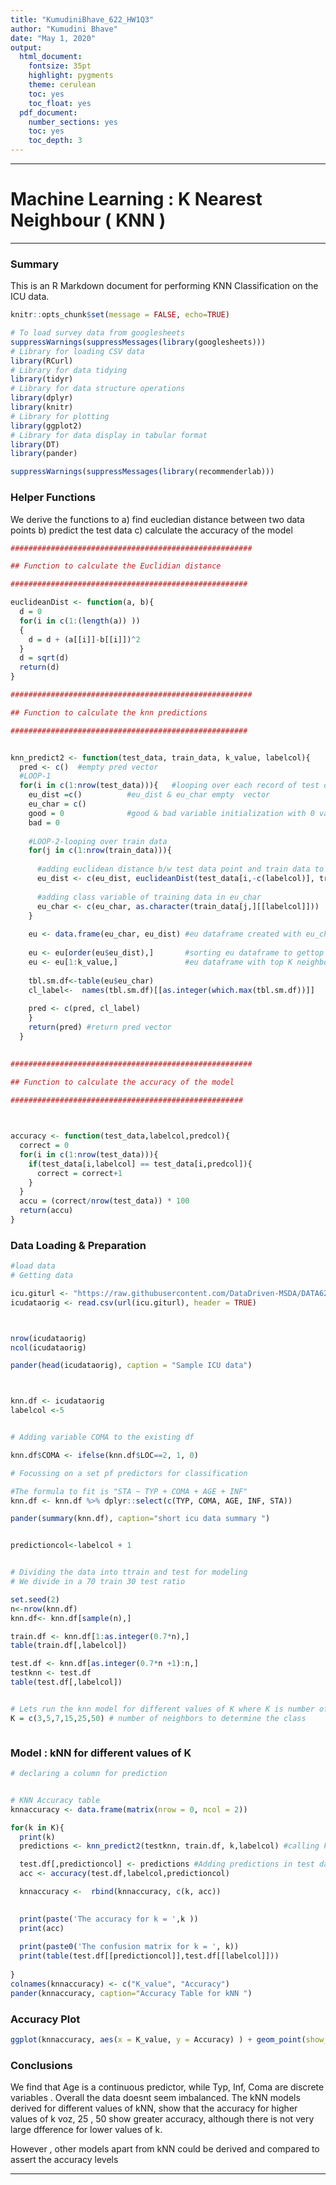 ---
title: "KumudiniBhave_622_HW1Q3"
author: "Kumudini Bhave"
date: "May 1, 2020"
output:
  html_document:
    fontsize: 35pt
    highlight: pygments
    theme: cerulean
    toc: yes
    toc_float: yes
  pdf_document:
    number_sections: yes
    toc: yes
    toc_depth: 3
---




*******

# **Machine Learning  : K Nearest Neighbour ( KNN )**

********

### Summary


This is an R Markdown document for performing KNN Classification on the ICU data.


     
```{r warning=FALSE, comment=FALSE, message=FALSE, tidy=TRUE, tidy.opts=list(width.cutoff=150)}
knitr::opts_chunk$set(message = FALSE, echo=TRUE)

# To load survey data from googlesheets
suppressWarnings(suppressMessages(library(googlesheets)))
# Library for loading CSV data
library(RCurl)
# Library for data tidying
library(tidyr)
# Library for data structure operations 
library(dplyr)
library(knitr)
# Library for plotting
library(ggplot2)
# Library for data display in tabular format
library(DT)
library(pander)

suppressWarnings(suppressMessages(library(recommenderlab)))

```



### Helper Functions

We derive the functions to 
a) find eucledian distance between two data points
b) predict the test data
c) calculate the accuracy of the model

```{r  warning=FALSE, tidy=TRUE, tidy.opts=list(width.cutoff=80),echo=TRUE}


######################################################

## Function to calculate the Euclidian distance

#####################################################

euclideanDist <- function(a, b){
  d = 0
  for(i in c(1:(length(a)) ))
  {
    d = d + (a[[i]]-b[[i]])^2
  }
  d = sqrt(d)
  return(d)
}

```

```{r  warning=FALSE, tidy=TRUE, tidy.opts=list(width.cutoff=80),echo=TRUE}


######################################################

## Function to calculate the knn predictions

#####################################################


knn_predict2 <- function(test_data, train_data, k_value, labelcol){
  pred <- c()  #empty pred vector 
  #LOOP-1
  for(i in c(1:nrow(test_data))){   #looping over each record of test data
    eu_dist =c()          #eu_dist & eu_char empty  vector
    eu_char = c()
    good = 0              #good & bad variable initialization with 0 value
    bad = 0
    
    #LOOP-2-looping over train data 
    for(j in c(1:nrow(train_data))){
 
      #adding euclidean distance b/w test data point and train data to eu_dist vector
      eu_dist <- c(eu_dist, euclideanDist(test_data[i,-c(labelcol)], train_data[j,-c(labelcol)]))
 
      #adding class variable of training data in eu_char
      eu_char <- c(eu_char, as.character(train_data[j,][[labelcol]]))
    }
    
    eu <- data.frame(eu_char, eu_dist) #eu dataframe created with eu_char & eu_dist columns
 
    eu <- eu[order(eu$eu_dist),]       #sorting eu dataframe to gettop K neighbors
    eu <- eu[1:k_value,]               #eu dataframe with top K neighbors
 
    tbl.sm.df<-table(eu$eu_char)
    cl_label<-  names(tbl.sm.df)[[as.integer(which.max(tbl.sm.df))]]
    
    pred <- c(pred, cl_label)
    }
    return(pred) #return pred vector
  }
  

```


```{r  warning=FALSE, tidy=TRUE, tidy.opts=list(width.cutoff=80),echo=TRUE}


######################################################

## Function to calculate the accuracy of the model
 
####################################################



accuracy <- function(test_data,labelcol,predcol){
  correct = 0
  for(i in c(1:nrow(test_data))){
    if(test_data[i,labelcol] == test_data[i,predcol]){ 
      correct = correct+1
    }
  }
  accu = (correct/nrow(test_data)) * 100  
  return(accu)
}

```


### Data Loading & Preparation



```{r  warning=FALSE, tidy=TRUE, tidy.opts=list(width.cutoff=80),echo=TRUE}

#load data
# Getting data 

icu.giturl <- "https://raw.githubusercontent.com/DataDriven-MSDA/DATA622_ML/master/Homework1/icu.csv"
icudataorig <- read.csv(url(icu.giturl), header = TRUE)



nrow(icudataorig)
ncol(icudataorig)

pander(head(icudataorig), caption = "Sample ICU data")



knn.df <- icudataorig
labelcol <-5


# Adding variable COMA to the existing df

knn.df$COMA <- ifelse(knn.df$LOC==2, 1, 0)


```


```{r  warning=FALSE, tidy=TRUE, tidy.opts=list(width.cutoff=80),echo=TRUE}

# Focussing on a set pf predictors for classification

#The formula to fit is "STA ~ TYP + COMA + AGE + INF"
knn.df <- knn.df %>% dplyr::select(c(TYP, COMA, AGE, INF, STA))

pander(summary(knn.df), caption="short icu data summary ")


predictioncol<-labelcol + 1


# Dividing the data into ttrain and test for modeling
# We divide in a 70 train 30 test ratio

set.seed(2)
n<-nrow(knn.df)
knn.df<- knn.df[sample(n),]

train.df <- knn.df[1:as.integer(0.7*n),]
table(train.df[,labelcol])

test.df <- knn.df[as.integer(0.7*n +1):n,]
testknn <- test.df
table(test.df[,labelcol])


# Lets run the knn model for different values of K where K is number of neighbors to determine the class
K = c(3,5,7,15,25,50) # number of neighbors to determine the class


```


```{r tidy=TRUE, tidy.opts=list(width.cutoff=80)}


```



### Model : kNN for different values of K



```{r tidy=TRUE, tidy.opts=list(width.cutoff=80)}

# declaring a column for prediction


# KNN Accuracy table
knnaccuracy <- data.frame(matrix(nrow = 0, ncol = 2))

for(k in K){ 
  print(k)
  predictions <- knn_predict2(testknn, train.df, k,labelcol) #calling knn_predict()

  test.df[,predictioncol] <- predictions #Adding predictions in test data as 7th column
  acc <- accuracy(test.df,labelcol,predictioncol)

  knnaccuracy <-  rbind(knnaccuracy, c(k, acc))

  
  print(paste('The accuracy for k = ',k ))
  print(acc)
  
  print(paste0('The confusion matrix for k = ', k))
  print(table(test.df[[predictioncol]],test.df[[labelcol]]))
  
}
colnames(knnaccuracy) <- c("K_value", "Accuracy")
pander(knnaccuracy, caption="Accuracy Table for kNN ")

```


\newpage 


###  Accuracy Plot

```{r tidy=TRUE, tidy.opts=list(width.cutoff=150)}

ggplot(knnaccuracy, aes(x = K_value, y = Accuracy) ) + geom_point(show_legend = TRUE) +  geom_line( colour = "red")

```

\newpage 

###  Conclusions

We find that Age is a continuous predictor, while Typ, Inf, Coma are discrete variables . Overall the data doesnt seem imbalanced.
The kNN models derived for different values of kNN, show that the accuracy for higher values of k voz, 25 , 50 show greater accuracy, although there is not very large dfference for lower values of k.

However , other models apart from kNN could be derived and compared to assert the accuracy levels 


\newpage 

***********
